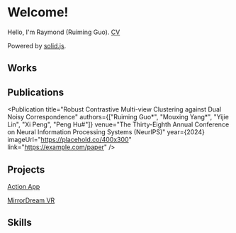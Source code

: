 
# Welcome!

Hello, I'm Raymond (Ruiming Guo). [CV](/cv)

Powered by [solid.js](https://solidjs.com).

## Works

<BookGrid>
  <BookCard
    title="The Great Gatsby"
    author="F. Scott Fitzgerald"
    coverUrl="https://placehold.co/600x400"
    description="A story of decadence and excess, Gatsby explores the darker aspects of the American Dream."
    publishYear={1925}
  />

  <BookCard
    title="The Great Gatsby"
    author="F. Scott Fitzgerald"
    coverUrl="https://placehold.co/600x400"
    description="A story of decadence and excess, Gatsby explores the darker aspects of the American Dream."
    publishYear={1925}
  />
</BookGrid>

## Publications

<Publication
  title="Robust Contrastive Multi-view Clustering against Dual Noisy Correspondence"
  authors={["Ruiming Guo*", "Mouxing Yang*", "Yijie Lin", "Xi Peng", "Peng Hu#"]}
  venue="The Thirty-Eighth Annual Conference on Neural Information Processing Systems (NeurIPS)"
  year={2024}
  imageUrl="https://placehold.co/400x300"
  link="https://example.com/paper"
/>

## Projects

[Action App](https://xiaoxiaodou.club/)

[MirrorDream VR](https://qingnan.studio/)

## Skills

